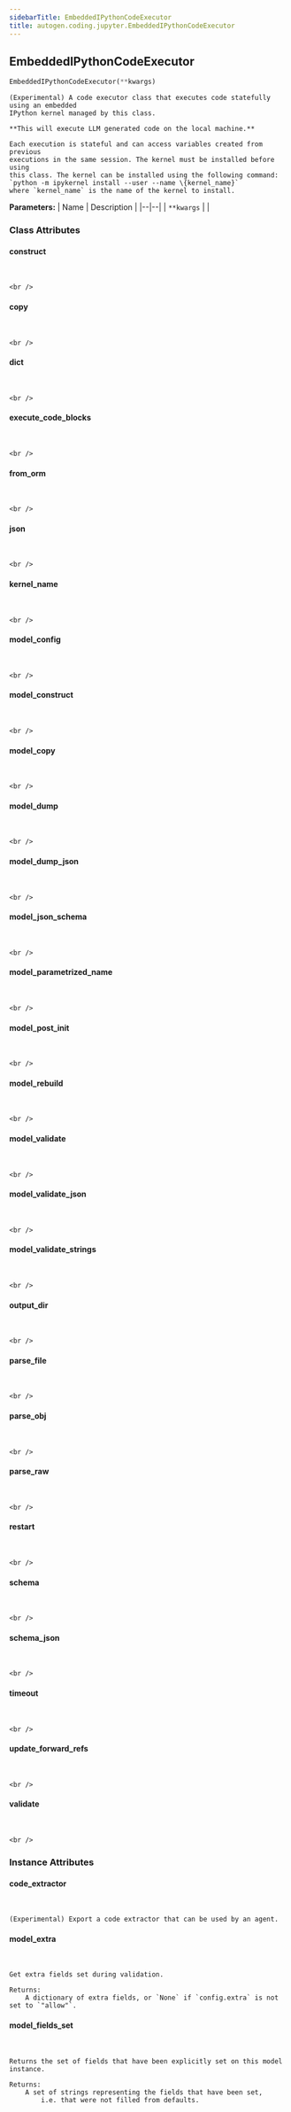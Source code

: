 ```yaml
---
sidebarTitle: EmbeddedIPythonCodeExecutor
title: autogen.coding.jupyter.EmbeddedIPythonCodeExecutor
---
```

<h2 id="autogen.coding.jupyter.EmbeddedIPythonCodeExecutor" class="doc doc-heading">
    <code class="doc-symbol doc-symbol-heading doc-symbol-class"></code>
    <span class="doc doc-object-name doc-class-name">EmbeddedIPythonCodeExecutor</span>
</h2>

```python
EmbeddedIPythonCodeExecutor(**kwargs)
```

    (Experimental) A code executor class that executes code statefully using an embedded
    IPython kernel managed by this class.
    
    **This will execute LLM generated code on the local machine.**
    
    Each execution is stateful and can access variables created from previous
    executions in the same session. The kernel must be installed before using
    this class. The kernel can be installed using the following command:
    `python -m ipykernel install --user --name \{kernel_name}`
    where `kernel_name` is the name of the kernel to install.

<b>Parameters:</b>
| Name | Description |
|--|--|
| `**kwargs` |  |

### Class Attributes

<code class="doc-symbol doc-symbol-heading doc-symbol-attribute"></code>
#### construct
<br />

    <br />

<code class="doc-symbol doc-symbol-heading doc-symbol-attribute"></code>
#### copy
<br />

    <br />

<code class="doc-symbol doc-symbol-heading doc-symbol-attribute"></code>
#### dict
<br />

    <br />

<code class="doc-symbol doc-symbol-heading doc-symbol-attribute"></code>
#### execute_code_blocks
<br />

    <br />

<code class="doc-symbol doc-symbol-heading doc-symbol-attribute"></code>
#### from_orm
<br />

    <br />

<code class="doc-symbol doc-symbol-heading doc-symbol-attribute"></code>
#### json
<br />

    <br />

<code class="doc-symbol doc-symbol-heading doc-symbol-attribute"></code>
#### kernel_name
<br />

    <br />

<code class="doc-symbol doc-symbol-heading doc-symbol-attribute"></code>
#### model_config
<br />

    <br />

<code class="doc-symbol doc-symbol-heading doc-symbol-attribute"></code>
#### model_construct
<br />

    <br />

<code class="doc-symbol doc-symbol-heading doc-symbol-attribute"></code>
#### model_copy
<br />

    <br />

<code class="doc-symbol doc-symbol-heading doc-symbol-attribute"></code>
#### model_dump
<br />

    <br />

<code class="doc-symbol doc-symbol-heading doc-symbol-attribute"></code>
#### model_dump_json
<br />

    <br />

<code class="doc-symbol doc-symbol-heading doc-symbol-attribute"></code>
#### model_json_schema
<br />

    <br />

<code class="doc-symbol doc-symbol-heading doc-symbol-attribute"></code>
#### model_parametrized_name
<br />

    <br />

<code class="doc-symbol doc-symbol-heading doc-symbol-attribute"></code>
#### model_post_init
<br />

    <br />

<code class="doc-symbol doc-symbol-heading doc-symbol-attribute"></code>
#### model_rebuild
<br />

    <br />

<code class="doc-symbol doc-symbol-heading doc-symbol-attribute"></code>
#### model_validate
<br />

    <br />

<code class="doc-symbol doc-symbol-heading doc-symbol-attribute"></code>
#### model_validate_json
<br />

    <br />

<code class="doc-symbol doc-symbol-heading doc-symbol-attribute"></code>
#### model_validate_strings
<br />

    <br />

<code class="doc-symbol doc-symbol-heading doc-symbol-attribute"></code>
#### output_dir
<br />

    <br />

<code class="doc-symbol doc-symbol-heading doc-symbol-attribute"></code>
#### parse_file
<br />

    <br />

<code class="doc-symbol doc-symbol-heading doc-symbol-attribute"></code>
#### parse_obj
<br />

    <br />

<code class="doc-symbol doc-symbol-heading doc-symbol-attribute"></code>
#### parse_raw
<br />

    <br />

<code class="doc-symbol doc-symbol-heading doc-symbol-attribute"></code>
#### restart
<br />

    <br />

<code class="doc-symbol doc-symbol-heading doc-symbol-attribute"></code>
#### schema
<br />

    <br />

<code class="doc-symbol doc-symbol-heading doc-symbol-attribute"></code>
#### schema_json
<br />

    <br />

<code class="doc-symbol doc-symbol-heading doc-symbol-attribute"></code>
#### timeout
<br />

    <br />

<code class="doc-symbol doc-symbol-heading doc-symbol-attribute"></code>
#### update_forward_refs
<br />

    <br />

<code class="doc-symbol doc-symbol-heading doc-symbol-attribute"></code>
#### validate
<br />

    <br />

### Instance Attributes

<code class="doc-symbol doc-symbol-heading doc-symbol-attribute"></code>
#### code_extractor
<br />

    (Experimental) Export a code extractor that can be used by an agent.

<code class="doc-symbol doc-symbol-heading doc-symbol-attribute"></code>
#### model_extra
<br />

    Get extra fields set during validation.
    
    Returns:
        A dictionary of extra fields, or `None` if `config.extra` is not set to `"allow"`.

<code class="doc-symbol doc-symbol-heading doc-symbol-attribute"></code>
#### model_fields_set
<br />

    Returns the set of fields that have been explicitly set on this model instance.
    
    Returns:
        A set of strings representing the fields that have been set,
            i.e. that were not filled from defaults.
